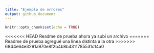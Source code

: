 ```yaml
---
title: "Ejemplo de errores"
output: github_document
---
```


```r
knitr::opts_chunk$set(echo = TRUE)
```

<<<<<<< HEAD
Readme de prueba ahora ya subí un archivo
=======
Readme de prueba agregué una linea distinta a la otra
>>>>>>> 6844e64e3291a970e8f2b4b8b4311785531c14a0
